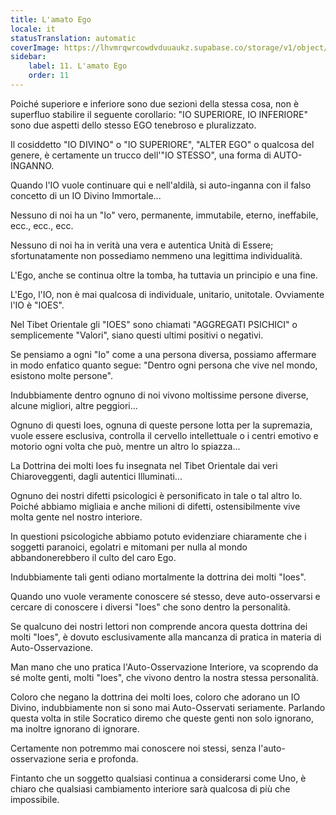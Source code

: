 ```yaml
---
title: L'amato Ego
locale: it
statusTranslation: automatic
coverImage: https://lhvmrqwrcowdvduuaukz.supabase.co/storage/v1/object/public/strapi-uploads/small_cover-tratado-de-psicologia-revolucionaria.webp-5e15e1cec4e0ebebcde5d7fc7565d8fd.webp
sidebar:
    label: 11. L'amato Ego
    order: 11
---
```

Poiché superiore e inferiore sono due sezioni della stessa cosa, non è superfluo stabilire il seguente corollario: "IO SUPERIORE, IO INFERIORE" sono due aspetti dello stesso EGO tenebroso e pluralizzato.

Il cosiddetto "IO DIVINO" o "IO SUPERIORE", "ALTER EGO" o qualcosa del genere, è certamente un trucco dell'"IO STESSO", una forma di AUTO-INGANNO.

Quando l'IO vuole continuare qui e nell'aldilà, si auto-inganna con il falso concetto di un IO Divino Immortale...

Nessuno di noi ha un "Io" vero, permanente, immutabile, eterno, ineffabile, ecc., ecc., ecc.

Nessuno di noi ha in verità una vera e autentica Unità di Essere; sfortunatamente non possediamo nemmeno una legittima individualità.

L'Ego, anche se continua oltre la tomba, ha tuttavia un principio e una fine.

L'Ego, l'IO, non è mai qualcosa di individuale, unitario, unitotale. Ovviamente l'IO è "IOES".

Nel Tibet Orientale gli "IOES" sono chiamati "AGGREGATI PSICHICI" o semplicemente "Valori", siano questi ultimi positivi o negativi.

Se pensiamo a ogni "Io" come a una persona diversa, possiamo affermare in modo enfatico quanto segue: "Dentro ogni persona che vive nel mondo, esistono molte persone".

Indubbiamente dentro ognuno di noi vivono moltissime persone diverse, alcune migliori, altre peggiori...

Ognuno di questi Ioes, ognuna di queste persone lotta per la supremazia, vuole essere esclusiva, controlla il cervello intellettuale o i centri emotivo e motorio ogni volta che può, mentre un altro lo spiazza...

La Dottrina dei molti Ioes fu insegnata nel Tibet Orientale dai veri Chiaroveggenti, dagli autentici Illuminati...

Ognuno dei nostri difetti psicologici è personificato in tale o tal altro Io. Poiché abbiamo migliaia e anche milioni di difetti, ostensibilmente vive molta gente nel nostro interiore.

In questioni psicologiche abbiamo potuto evidenziare chiaramente che i soggetti paranoici, egolatri e mitomani per nulla al mondo abbandonerebbero il culto del caro Ego.

Indubbiamente tali genti odiano mortalmente la dottrina dei molti "Ioes".

Quando uno vuole veramente conoscere sé stesso, deve auto-osservarsi e cercare di conoscere i diversi "Ioes" che sono dentro la personalità.

Se qualcuno dei nostri lettori non comprende ancora questa dottrina dei molti "Ioes", è dovuto esclusivamente alla mancanza di pratica in materia di Auto-Osservazione.

Man mano che uno pratica l'Auto-Osservazione Interiore, va scoprendo da sé molte genti, molti "Ioes", che vivono dentro la nostra stessa personalità.

Coloro che negano la dottrina dei molti Ioes, coloro che adorano un IO Divino, indubbiamente non si sono mai Auto-Osservati seriamente. Parlando questa volta in stile Socratico diremo che queste genti non solo ignorano, ma inoltre ignorano di ignorare.

Certamente non potremmo mai conoscere noi stessi, senza l'auto-osservazione seria e profonda.

Fintanto che un soggetto qualsiasi continua a considerarsi come Uno, è chiaro che qualsiasi cambiamento interiore sarà qualcosa di più che impossibile.

